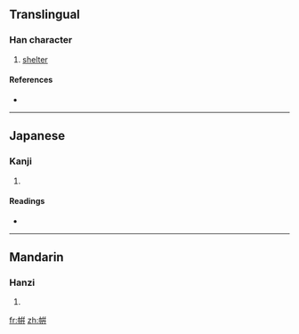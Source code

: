 {{also|帡}}
==Translingual==

===Han character===
{{Han char|rn=50|rad=巾|as=08|sn=11|four=|canj=中月卜十十 (LBYJJ)}}

# [[shelter]]

====References====
* {{Han ref|kx=0332.190|dkj=08938|hdz=10745.070|uh=5E32|ud=24114}}

----

==Japanese==

===Kanji===
{{ja-kanji|grade=|rs=巾08}}

# {{defn|Japanese|sort=巾08}}

====Readings====
* {{ja-readings|on=[[へい]] (hei), [[ひよう]] (hiyō), [[びょう]] (byō)|kun=[[おおう]] (oou)}}

----

==Mandarin==

===Hanzi===
{{cmn-hanzi|pin=[[jiān]] ([[jian1]]), [[jiǎn]] ([[jian3]]), [[píng]] ([[ping2]])|wg=chien<sup>1</sup>, chien<sup>3</sup>, p'ing<sup>2</sup>}}

# {{defn|Mandarin|sort=巾08}}

[[fr:帲]]
[[zh:帲]]